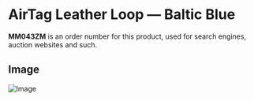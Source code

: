 
# AirTag Leather Loop — Baltic Blue

<Callout type='info' emoji='👉🏻'>**MM043ZM** is an order number for this product, used for search engines, auction websites and such.</Callout>

## Image

![Image](https://everycase.imgix.net/everysource/MM043.webp)